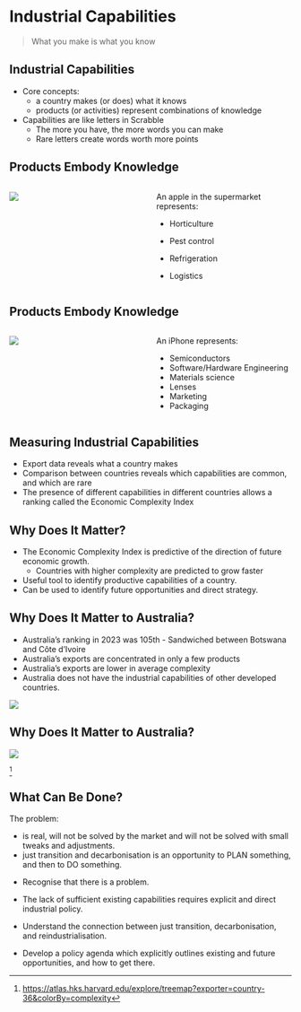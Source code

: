 # Industrial Capabilities

> What you make is what you know

## Industrial Capabilities

-   Core concepts:
    -   a country makes (or does) what it knows
    -   products (or activities) represent combinations of knowledge
-   Capabilities are like letters in Scrabble
    -   The more you have, the more words you can make
    -   Rare letters create words worth more points

## Products Embody Knowledge

::::: columns
::: {.column width="50%"}
![](img/red-apple.png)
:::

::: {.column width="50%"}
An apple in the supermarket represents:

-   Horticulture

-   Pest control

-   Refrigeration

-   Logistics
:::
:::::

## Products Embody Knowledge

::::: columns
::: {.column width="50%"}
![](img/Apple.png)
:::

::: {.column width="50%"}
An iPhone represents:

-   Semiconductors
-   Software/Hardware Engineering
-   Materials science
-   Lenses
-   Marketing
-   Packaging
:::
:::::

## Measuring Industrial Capabilities

-   Export data reveals what a country makes
-   Comparison between countries reveals which capabilities are common, and which are rare
-   The presence of different capabilities in different countries allows a ranking called the Economic Complexity Index

## Why Does It Matter?

-   The Economic Complexity Index is predictive of the direction of future economic growth.
    -   Countries with higher complexity are predicted to grow faster
-   Useful tool to identify productive capabilities of a country.
-   Can be used to identify future opportunities and direct strategy.

## Why Does It Matter to Australia?

::: notes
-   Australia's ranking in 2023 was 105th - Sandwiched between Botswana and Côte d'Ivoire
-   Australia's exports are concentrated in only a few products
-   Australia's exports are lower in average complexity
-   Australia does not have the industrial capabilities of other developed countries.
:::

![](img/aus%20complexity%20rank.svg)

## Why Does It Matter to Australia?

![](img/What-did-Australia-export-in-2023.png)

[^_section-04-industrial-capabilities-1]

[^_section-04-industrial-capabilities-1]: <https://atlas.hks.harvard.edu/explore/treemap?exporter=country-36&colorBy=complexity>

## What Can Be Done?

::: notes
The problem:

-   is real, will not be solved by the market and will not be solved with small tweaks and adjustments.
-   just transition and decarbonisation is an opportunity to PLAN something, and then to DO something.
:::

-   Recognise that there is a problem.

-   The lack of sufficient existing capabilities requires explicit and direct industrial policy.

-   Understand the connection between just transition, decarbonisation, and reindustrialisation.

-   Develop a policy agenda which explicitly outlines existing and future opportunities, and how to get there.
